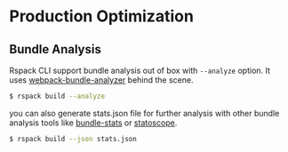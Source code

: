 # Production Optimization

## Bundle Analysis

Rspack CLI support bundle analysis out of box with `--analyze` option. It uses [webpack-bundle-analyzer](https://www.npmjs.com/package/webpack-bundle-analyzer) behind the scene.

```sh
$ rspack build --analyze
```

you can also generate stats.json file for further analysis with other bundle analysis tools like [bundle-stats](https://github.com/relative-ci/bundle-stats) or [statoscope](https://statoscope.tech/).

```sh
$ rspack build --json stats.json
```
